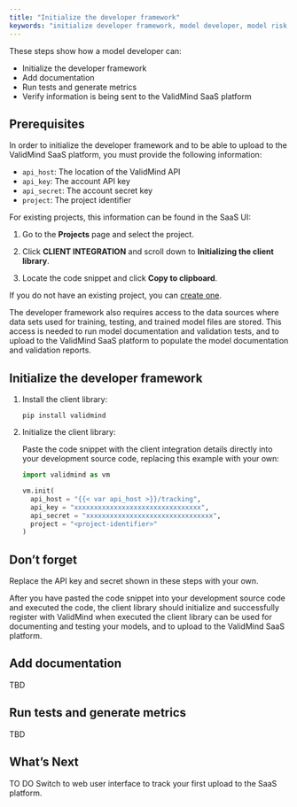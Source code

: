 ```yaml
---
title: "Initialize the developer framework"
keywords: "initialize developer framework, model developer, model risk management, ValidMind"
---
```


These steps show how a model developer can:

- Initialize the developer framework
- Add documentation
- Run tests and generate metrics
- Verify information is being sent to the ValidMind SaaS platform

## Prerequisites

 In order to initialize the developer framework and to be able to upload to the ValidMind SaaS platform, you must provide the following information:

- `api_host`: The location of the ValidMind API
- `api_key`: The account API key
- `api_secret`: The account secret key
- `project`: The project identifier

For existing projects, this information can be found in the SaaS UI:

1. Go to the **Projects** page and select the project.

2. Click **CLIENT INTEGRATION** and scroll down to **Initializing the client library**.

3. Locate the code snippet and click **Copy to clipboard**. 

If you do not have an existing project, you can [create one](create-projects.qmd). 

The developer framework also requires access to the data sources where data sets used for training, testing, and trained model files are stored. This access is needed to run model documentation and validation tests, and to upload to the ValidMind SaaS platform to populate the model documentation and validation reports.

## Initialize the developer framework

1. Install the client library:

    ```shell
    pip install validmind
    ```

2. Initialize the client library:

    Paste the code snippet with the client integration details directly into your development source code, replacing this example with your own:

    ```python
    import validmind as vm

    vm.init(
      api_host = "{{< var api_host >}}/tracking",
      api_key = "xxxxxxxxxxxxxxxxxxxxxxxxxxxxxxxx",
      api_secret = "xxxxxxxxxxxxxxxxxxxxxxxxxxxxxxxx",
      project = "<project-identifier>"
    )
    ```

::: {.column-margin}
::: {.callout-important}
## Don't forget
 
Replace the API key and secret shown in these steps with your own.
:::
:::

After you have pasted the code snippet into your development source code and executed the code, the client library should initialize and successfully register with ValidMind when executed the client library can be used for documenting and testing your models, and to upload to the ValidMind SaaS platform. 

## Add documentation

TBD 

## Run tests and generate metrics

TBD 

## What's Next

TO DO Switch to web user interface to track your first upload to the SaaS platform.

<!---
Track your first event


```python
{sdkPingSnippet}
```

Initialize the SDK on your python code and track your first
event with `vm.ping()`, if the event is tracked successfully you will see the message below

```python
Awaiting... Success!
```

## Troubleshooting

[Include any common issues or errors that may arise during the task and how to resolve them.]

## Conclusion

[Summarize the task and provide any next steps or resources for the user to continue their learning or work.]


QMD: General getting started w/ initializing developer framework and runnning a simple test via intro notebook ()
Then next steps will be getting started with their own model, for FR it will be time series notebook.
Notebooks are tutorials or how-tos, they are NOT reference! So the notebooks need to move around in the docs
    Could split the getting started up into sections for Developers, Validators, and Admins (and likely get rid of the Guide section)
--->
